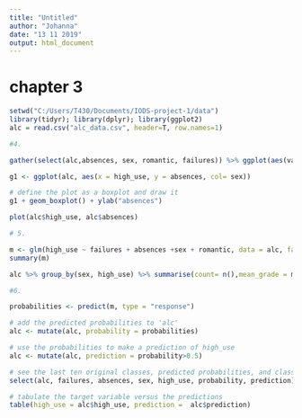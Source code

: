 ```yaml
---
title: "Untitled"
author: "Johanna"
date: "13 11 2019"
output: html_document
---
```

# chapter 3

```r

setwd("C:/Users/T430/Documents/IODS-project-1/data")
library(tidyr); library(dplyr); library(ggplot2)
alc = read.csv("alc_data.csv", header=T, row.names=1)

#4.

gather(select(alc,absences, sex, romantic, failures)) %>% ggplot(aes(value)) + facet_wrap("key", scales = "free") +geom_bar()

g1 <- ggplot(alc, aes(x = high_use, y = absences, col= sex))

# define the plot as a boxplot and draw it
g1 + geom_boxplot() + ylab("absences")

plot(alc$high_use, alc$absences)

# 5.

m <- glm(high_use ~ failures + absences +sex + romantic, data = alc, family = "binomial")
summary(m)

alc %>% group_by(sex, high_use) %>% summarise(count= n(),mean_grade = mean(absences))

#6.

probabilities <- predict(m, type = "response")

# add the predicted probabilities to 'alc'
alc <- mutate(alc, probability = probabilities)

# use the probabilities to make a prediction of high_use
alc <- mutate(alc, prediction = probability>0.5)

# see the last ten original classes, predicted probabilities, and class predictions
select(alc, failures, absences, sex, high_use, probability, prediction) %>% tail(10)

# tabulate the target variable versus the predictions
table(high_use = alc$high_use, prediction =  alc$prediction)

```

